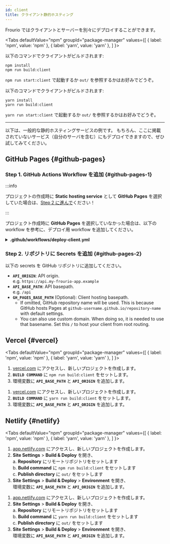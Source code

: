 ```yaml
---
id: client
title: クライアント静的ホスティング
---
```



Frourio ではクライアントとサーバーを別々にデプロイすることができます。

<Tabs
  defaultValue="npm"
  groupId="package-manager"
  values={[
    { label: 'npm', value: 'npm' },
    { label: 'yarn', value: 'yarn' },
  ]
}>
<TabItem value="npm">

以下のコマンドでクライアントがビルドされます:

```
npm install
npm run build:client
```

`npm run start:client` で起動するか `out/` を参照するかはお好みでどうぞ。

</TabItem>
<TabItem value="yarn">

以下のコマンドでクライアントがビルドされます:

```
yarn install
yarn run build:client
```

`yarn run start:client` で起動するか `out/` を参照するかはお好みでどうぞ。

</TabItem>
</Tabs>

---

以下は、一般的な静的ホスティングサービスの例です。
もちろん、ここに掲載されていないサービス（自分のサーバを含む）にもデプロイできますので、ぜひ試してみてください。

## GitHub Pages {#github-pages}

### Step 1. GitHub Actions Workflow を追加 {#github-pages-1}

:::info

プロジェクトの作成時に **Static hosting service** として **GitHub Pages** を選択していた場合は、[Step 2 に進んで](#step-2-add-secrets-to-repository)ください！

:::

プロジェクト作成時に **GitHub Pages** を選択していなかった場合は、以下の workflow を参考に、デプロイ用 workflow を追加してください。

<details>
<summary><strong>.github/workflows/deploy-client.yml</strong></summary>

<Tabs
  defaultValue="npm"
  groupId="package-manager"
  values={[
    { label: 'npm', value: 'npm' },
    { label: 'yarn', value: 'yarn' },
  ]
}>
<TabItem value="npm">

```yml title=".github/workflows/deploy-client.yml"
name: Deploy client

on:
  push:
    branches:
      - main

jobs:
  deploy:
    name: Deploy
    runs-on: ubuntu-latest
    steps:
      - uses: actions/checkout@v2
      - uses: actions/setup-node@v1
        with:
          node-version: 14
      - run: |
          if test -n '${{ secrets.GH_PAGES_BASE_PATH }}'; then
            CLIENT_BASE_PATH='${{ secrets.GH_PAGES_BASE_PATH }}'
          else
            CLIENT_BASE_PATH="/$(echo '${{ github.repository }}' | awk -F '/' '{print $2}')"
          fi
          echo "CLIENT_BASE_PATH=$CLIENT_BASE_PATH" >> $GITHUB_ENV
      - uses: actions/cache@v2
        id: client-npm-cache
        with:
          path: 'node_modules'
          key: client-npm-${{ hashFiles('package-lock.json') }}
      - uses: actions/cache@v2
        id: server-npm-cache
        with:
          path: 'server/node_modules'
          key: server-npm-${{ hashFiles('server/package-lock.json') }}
      - run: npm install
        if: steps.client-npm-cache.outputs.cache-hit != 'true'
      - run: npm install --prefix server
        if: steps.server-npm-cache.outputs.cache-hit != 'true'
      - run: npm run build:client
        env:
          API_ORIGIN: ${{ secrets.API_ORIGIN }}
          API_BASE_PATH: ${{ secrets.API_BASE_PATH }}
      - uses: peaceiris/actions-gh-pages@v3
        with:
          github_token: ${{ secrets.GITHUB_TOKEN }}
          publish_dir: ./out
```

</TabItem>
<TabItem value="yarn">

```yml title=".github/workflows/deploy-client.yml"
name: Deploy client

on:
  push:
    branches:
      - main

jobs:
  deploy:
    name: Deploy
    runs-on: ubuntu-latest
    steps:
      - uses: actions/checkout@v2
      - uses: actions/setup-node@v1
        with:
          node-version: 14
      - run: |
          if test -n '${{ secrets.GH_PAGES_BASE_PATH }}'; then
            CLIENT_BASE_PATH='${{ secrets.GH_PAGES_BASE_PATH }}'
          else
            CLIENT_BASE_PATH="/$(echo '${{ github.repository }}' | awk -F '/' '{print $2}')"
          fi
          echo "CLIENT_BASE_PATH=$CLIENT_BASE_PATH" >> $GITHUB_ENV
      - uses: actions/cache@v2
        id: client-yarn-cache
        with:
          path: 'node_modules'
          key: client-yarn-${{ hashFiles('yarn.lock') }}
      - uses: actions/cache@v2
        id: server-yarn-cache
        with:
          path: 'server/node_modules'
          key: server-yarn-${{ hashFiles('server/yarn.lock') }}
      - run: yarn install
        if: steps.client-yarn-cache.outputs.cache-hit != 'true'
      - run: yarn install --cwd server
        if: steps.server-yarn-cache.outputs.cache-hit != 'true'
      - run: yarn run build:client
        env:
          API_ORIGIN: ${{ secrets.API_ORIGIN }}
          API_BASE_PATH: ${{ secrets.API_BASE_PATH }}
      - uses: peaceiris/actions-gh-pages@v3
        with:
          github_token: ${{ secrets.GITHUB_TOKEN }}
          publish_dir: ./out
```

</TabItem>
</Tabs>

</details>

### Step 2. リポジトリに Secrets を追加 {#github-pages-2}

以下の secrets を GitHub リポジトリに追加してください。

- **`API_ORIGIN`**: API origin.  
  e.g. `https://api.my-frourio-app.example`
- **`API_BASE_PATH`**: API basepath.  
  e.g. `/api`
- **`GH_PAGES_BASE_PATH`** (Optional): Client hosting basepath.
  - If omitted, GitHub repository name will be used. This is because GitHub hosts Pages at `github-username.github.io/repository-name` with default settings.
  - You can also use custom domain. When doing so, it is needed to use that basename. Set this `/` to host your client from root routing.

## Vercel {#vercel}

<Tabs
  defaultValue="npm"
  groupId="package-manager"
  values={[
    { label: 'npm', value: 'npm' },
    { label: 'yarn', value: 'yarn' },
  ]
}>
<TabItem value="npm">

1. [vercel.com](https://vercel.com) にアクセスし、新しいプロジェクトを作成します。
2. **`BUILD COMMAND`** に `npm run build:client` をセットします。
3. 環境変数に **`API_BASE_PATH`** と **`API_ORIGIN`** を追加します。

</TabItem>
<TabItem value="yarn">

1. [vercel.com](https://vercel.com) にアクセスし、新しいプロジェクトを作成します。
2. **`BUILD COMMAND`** に `yarn run build:client` をセットします。
3. 環境変数に **`API_BASE_PATH`** と **`API_ORIGIN`** を追加します。

</TabItem>
</Tabs>

## Netlify {#netlify}

<Tabs
  defaultValue="npm"
  groupId="package-manager"
  values={[
    { label: 'npm', value: 'npm' },
    { label: 'yarn', value: 'yarn' },
  ]
}>
<TabItem value="npm">

1. [app.netlify.com](https://app.netlify.com) にアクセスし、新しいプロジェクトを作成します。
2. **Site Settings** > **Build & Deploy** を開き、  
   a. **Repository** にリモートリポジトリをセットします  
   b. **Build command** に `npm run build:client` をセットします  
   c. **Publish directory** に `out/` をセットします
3. **Site Settings** > **Build & Deploy** > **Environment** を開き、  
   環境変数に **`API_BASE_PATH`** と **`API_ORIGIN`** を追加します。

</TabItem>
<TabItem value="yarn">

1. [app.netlify.com](https://app.netlify.com) にアクセスし、新しいプロジェクトを作成します。
2. **Site Settings** > **Build & Deploy** を開き、  
   a. **Repository** にリモートリポジトリをセットします  
   b. **Build command** に `yarn run build:client` をセットします  
   c. **Publish directory** に `out/` をセットします
3. **Site Settings** > **Build & Deploy** > **Environment** を開き、  
   環境変数に **`API_BASE_PATH`** と **`API_ORIGIN`** を追加します。

</TabItem>
</Tabs>
